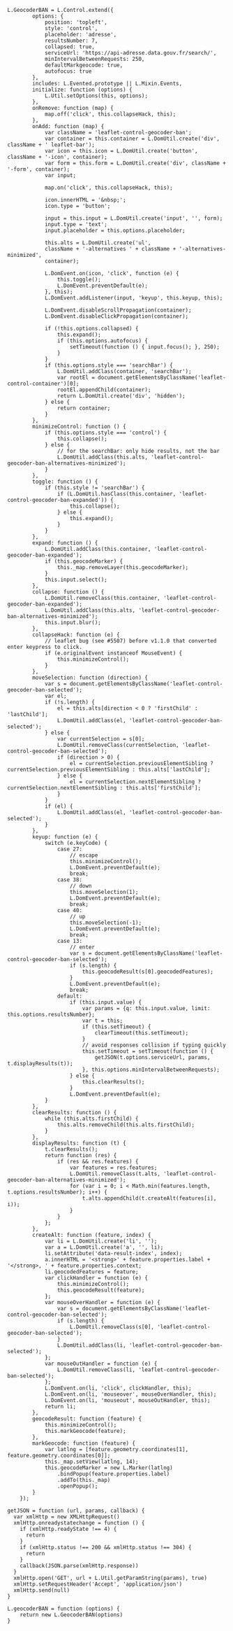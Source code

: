 ```ojs
L.GeocoderBAN = L.Control.extend({
        options: {
            position: 'topleft',
            style: 'control',
            placeholder: 'adresse',
            resultsNumber: 7,
            collapsed: true,
            serviceUrl: 'https://api-adresse.data.gouv.fr/search/',
            minIntervalBetweenRequests: 250,
            defaultMarkgeocode: true,
            autofocus: true
        },
        includes: L.Evented.prototype || L.Mixin.Events,
        initialize: function (options) {
            L.Util.setOptions(this, options);
        },
        onRemove: function (map) {
            map.off('click', this.collapseHack, this);
        },
        onAdd: function (map) {
            var className = 'leaflet-control-geocoder-ban';
            var container = this.container = L.DomUtil.create('div', className + ' leaflet-bar');
            var icon = this.icon = L.DomUtil.create('button', className + '-icon', container);
            var form = this.form = L.DomUtil.create('div', className + '-form', container);
            var input;
            
            map.on('click', this.collapseHack, this);
            
            icon.innerHTML = '&nbsp;';
            icon.type = 'button';
            
            input = this.input = L.DomUtil.create('input', '', form);
            input.type = 'text';
            input.placeholder = this.options.placeholder;
            
            this.alts = L.DomUtil.create('ul',
            className + '-alternatives ' + className + '-alternatives-minimized',
            container);
            
            L.DomEvent.on(icon, 'click', function (e) {
                this.toggle();
                L.DomEvent.preventDefault(e);
            }, this);
            L.DomEvent.addListener(input, 'keyup', this.keyup, this);
            
            L.DomEvent.disableScrollPropagation(container);
            L.DomEvent.disableClickPropagation(container);
            
            if (!this.options.collapsed) {
                this.expand();
                if (this.options.autofocus) {
                    setTimeout(function () { input.focus(); }, 250);
                }
            }
            if (this.options.style === 'searchBar') {
                L.DomUtil.addClass(container, 'searchBar');
                var rootEl = document.getElementsByClassName('leaflet-control-container')[0];
                rootEl.appendChild(container);
                return L.DomUtil.create('div', 'hidden');
            } else {
                return container;
            }
        },
        minimizeControl: function () {
            if (this.options.style === 'control') {
                this.collapse();
            } else {
                // for the searchBar: only hide results, not the bar
                L.DomUtil.addClass(this.alts, 'leaflet-control-geocoder-ban-alternatives-minimized');
            }
        },
        toggle: function () {
            if (this.style != 'searchBar') {
                if (L.DomUtil.hasClass(this.container, 'leaflet-control-geocoder-ban-expanded')) {
                    this.collapse();
                } else {
                    this.expand();
                }
            }
        },
        expand: function () {
            L.DomUtil.addClass(this.container, 'leaflet-control-geocoder-ban-expanded');
            if (this.geocodeMarker) {
                this._map.removeLayer(this.geocodeMarker);
            }
            this.input.select();
        },
        collapse: function () {
            L.DomUtil.removeClass(this.container, 'leaflet-control-geocoder-ban-expanded');
            L.DomUtil.addClass(this.alts, 'leaflet-control-geocoder-ban-alternatives-minimized');
            this.input.blur();
        },
        collapseHack: function (e) {
            // leaflet bug (see #5507) before v1.1.0 that converted enter keypress to click.
            if (e.originalEvent instanceof MouseEvent) {
                this.minimizeControl();
            }
        },
        moveSelection: function (direction) {
            var s = document.getElementsByClassName('leaflet-control-geocoder-ban-selected');
            var el;
            if (!s.length) {
                el = this.alts[direction < 0 ? 'firstChild' : 'lastChild'];
                L.DomUtil.addClass(el, 'leaflet-control-geocoder-ban-selected');
            } else {
                var currentSelection = s[0];
                L.DomUtil.removeClass(currentSelection, 'leaflet-control-geocoder-ban-selected');
                if (direction > 0) {
                    el = currentSelection.previousElementSibling ? currentSelection.previousElementSibling : this.alts['lastChild'];
                } else {
                    el = currentSelection.nextElementSibling ? currentSelection.nextElementSibling : this.alts['firstChild'];
                }
            }
            if (el) {
                L.DomUtil.addClass(el, 'leaflet-control-geocoder-ban-selected');
            }
        },
        keyup: function (e) {
            switch (e.keyCode) {
                case 27:
                    // escape
                    this.minimizeControl();
                    L.DomEvent.preventDefault(e);
                    break;
                case 38:
                    // down
                    this.moveSelection(1);
                    L.DomEvent.preventDefault(e);
                    break;
                case 40:
                    // up
                    this.moveSelection(-1);
                    L.DomEvent.preventDefault(e);
                    break;
                case 13:
                    // enter
                    var s = document.getElementsByClassName('leaflet-control-geocoder-ban-selected');
                    if (s.length) {
                        this.geocodeResult(s[0].geocodedFeatures);
                    }
                    L.DomEvent.preventDefault(e);
                    break;
                default:
                    if (this.input.value) {
                        var params = {q: this.input.value, limit: this.options.resultsNumber};
                        var t = this;
                        if (this.setTimeout) {
                            clearTimeout(this.setTimeout);
                        }
                        // avoid responses collision if typing quickly
                        this.setTimeout = setTimeout(function () {
                            getJSON(t.options.serviceUrl, params, t.displayResults(t));
                        }, this.options.minIntervalBetweenRequests);
                    } else {
                        this.clearResults();
                    }
                    L.DomEvent.preventDefault(e);
            }
        },
        clearResults: function () {
            while (this.alts.firstChild) {
                this.alts.removeChild(this.alts.firstChild);
            }
        },
        displayResults: function (t) {
            t.clearResults();
            return function (res) {
                if (res && res.features) {
                    var features = res.features;
                    L.DomUtil.removeClass(t.alts, 'leaflet-control-geocoder-ban-alternatives-minimized');
                    for (var i = 0; i < Math.min(features.length, t.options.resultsNumber); i++) {
                        t.alts.appendChild(t.createAlt(features[i], i));
                    }
                }
            };
        },
        createAlt: function (feature, index) {
            var li = L.DomUtil.create('li', '');
            var a = L.DomUtil.create('a', '', li);
            li.setAttribute('data-result-index', index);
            a.innerHTML = '<strong>' + feature.properties.label + '</strong>, ' + feature.properties.context;
            li.geocodedFeatures = feature;
            var clickHandler = function (e) {
                this.minimizeControl();
                this.geocodeResult(feature);
            };
            var mouseOverHandler = function (e) {
                var s = document.getElementsByClassName('leaflet-control-geocoder-ban-selected');
                if (s.length) {
                    L.DomUtil.removeClass(s[0], 'leaflet-control-geocoder-ban-selected');
                }
                L.DomUtil.addClass(li, 'leaflet-control-geocoder-ban-selected');
            };
            var mouseOutHandler = function (e) {
                L.DomUtil.removeClass(li, 'leaflet-control-geocoder-ban-selected');
            };
            L.DomEvent.on(li, 'click', clickHandler, this);
            L.DomEvent.on(li, 'mouseover', mouseOverHandler, this);
            L.DomEvent.on(li, 'mouseout', mouseOutHandler, this);
            return li;
        },
        geocodeResult: function (feature) {
            this.minimizeControl();
            this.markGeocode(feature);
        },
        markGeocode: function (feature) {
            var latlng = [feature.geometry.coordinates[1], feature.geometry.coordinates[0]];
            this._map.setView(latlng, 14);
            this.geocodeMarker = new L.Marker(latlng)
                .bindPopup(feature.properties.label)
                .addTo(this._map)
                .openPopup();
        }
    });
```

```ojs
getJSON = function (url, params, callback) {
  var xmlHttp = new XMLHttpRequest()
  xmlHttp.onreadystatechange = function () {
    if (xmlHttp.readyState !== 4) {
      return
    }
    if (xmlHttp.status !== 200 && xmlHttp.status !== 304) {
      return
    }
    callback(JSON.parse(xmlHttp.response))
  }
  xmlHttp.open('GET', url + L.Util.getParamString(params), true)
  xmlHttp.setRequestHeader('Accept', 'application/json')
  xmlHttp.send(null)
}
```

```ojs
L.geocoderBAN = function (options) {
    return new L.GeocoderBAN(options)
}
```